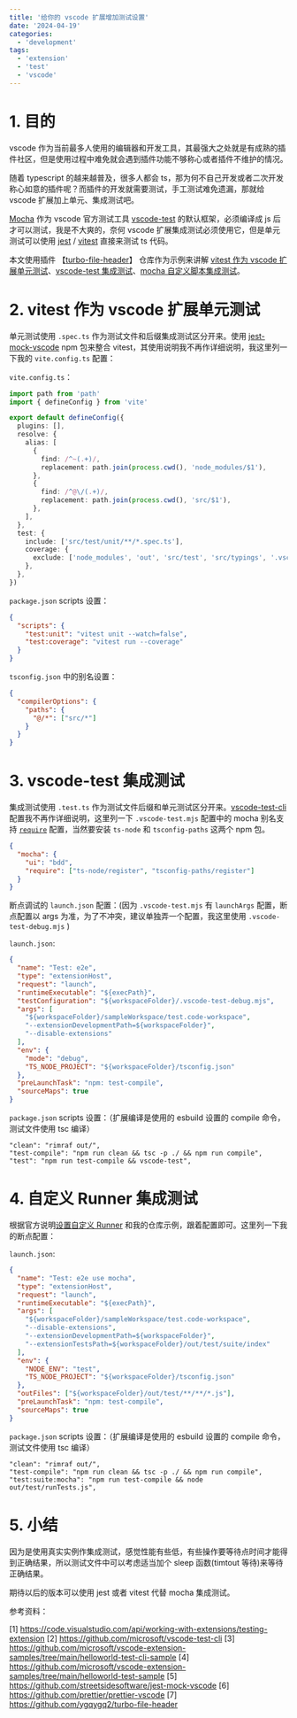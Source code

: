 ```yaml
---
title: '给你的 vscode 扩展增加测试设置'
date: '2024-04-19'
categories:
  - 'development'
tags:
  - 'extension'
  - 'test'
  - 'vscode'
---
```


# 1. 目的

vscode 作为当前最多人使用的编辑器和开发工具，其最强大之处就是有成熟的插件社区，但是使用过程中难免就会遇到插件功能不够称心或者插件不维护的情况。

随着 typescript 的越来越普及，很多人都会 ts，那为何不自己开发或者二次开发称心如意的插件呢？而插件的开发就需要测试，手工测试难免遗漏，那就给 vscode 扩展加上单元、集成测试吧。

[Mocha](https://mochajs.org/) 作为 vscode 官方测试工具 [vscode-test](https://github.com/microsoft/vscode-test-cli) 的默认框架，必须编译成 js 后才可以测试，我是不大爽的，奈何 vscode 扩展集成测试必须使用它，但是单元测试可以使用 [jest](https://jestjs.io/) / [vitest](https://vitest.dev/) 直接来测试 ts 代码。

本文使用插件 【[turbo-file-header](https://github.com/ygqygq2/turbo-file-header)】 仓库作为示例来讲解 [vitest 作为 vscode 扩展单元测试](#2-vitest-作为-vscode-扩展单元测试)、[vscode-test 集成测试](#3-vscode-test-集成测试)、[mocha 自定义脚本集成测试](#4-自定义-runner-集成测试)。

# 2. vitest 作为 vscode 扩展单元测试

单元测试使用 `.spec.ts` 作为测试文件和后缀集成测试区分开来。使用 [jest-mock-vscode](https://github.com/streetsidesoftware/jest-mock-vscode) npm 包来整合 vitest，其使用说明我不再作详细说明，我这里列一下我的 `vite.config.ts` 配置：

`vite.config.ts`：

```typescript
import path from 'path'
import { defineConfig } from 'vite'

export default defineConfig({
  plugins: [],
  resolve: {
    alias: [
      {
        find: /^~(.+)/,
        replacement: path.join(process.cwd(), 'node_modules/$1'),
      },
      {
        find: /^@\/(.+)/,
        replacement: path.join(process.cwd(), 'src/$1'),
      },
    ],
  },
  test: {
    include: ['src/test/unit/**/*.spec.ts'],
    coverage: {
      exclude: ['node_modules', 'out', 'src/test', 'src/typings', '.vscode-test'],
    },
  },
})
```

`package.json` scripts 设置：

```json
{
  "scripts": {
    "test:unit": "vitest unit --watch=false",
    "test:coverage": "vitest run --coverage"
  }
}
```

`tsconfig.json` 中的别名设置：

```json
{
  "compilerOptions": {
    "paths": {
      "@/*": ["src/*"]
    }
  }
}
```

# 3. vscode-test 集成测试

集成测试使用 `.test.ts` 作为测试文件后缀和单元测试区分开来。[vscode-test-cli](https://github.com/microsoft/vscode-test-cli/) 配置我不再作详细说明，这里列一下 `.vscode-test.mjs` 配置中的 mocha 别名支持 [`require`](command:_github.copilot.openSymbolFromReferences?%5B%22%22%2C%5B%7B%22uri%22%3A%7B%22scheme%22%3A%22file%22%2C%22authority%22%3A%22%22%2C%22path%22%3A%22%2FUsers%2Fygqygq2%2Fgit%2Fygqygq2%2Fblog%2Fdata%2Fblog%2F2024%2F04%2F2024-04-19-%E7%BB%99%E4%BD%A0%E7%9A%84-vscode-%E6%89%A9%E5%B1%95%E5%A2%9E%E5%8A%A0%E6%B5%8B%E8%AF%95%E8%AE%BE%E7%BD%AE%2Findex.mdx%22%2C%22query%22%3A%22%22%2C%22fragment%22%3A%22%22%7D%2C%22pos%22%3A%7B%22line%22%3A40%2C%22character%22%3A184%7D%7D%5D%2C%227a5449f1-ef23-41b2-8ed5-7ef0ed11adfb%22%5D 'Go to definition') 配置，当然要安装 `ts-node` 和 `tsconfig-paths` 这两个 npm 包。

```json
{
  "mocha": {
    "ui": "bdd",
    "require": ["ts-node/register", "tsconfig-paths/register"]
  }
}
```

断点调试的 `launch.json` 配置：(因为 `.vscode-test.mjs` 有 `launchArgs` 配置，断点配置以 args 为准，为了不冲突，建议单独弄一个配置，我这里使用 `.vscode-test-debug.mjs` )

`launch.json`:

```json
{
  "name": "Test: e2e",
  "type": "extensionHost",
  "request": "launch",
  "runtimeExecutable": "${execPath}",
  "testConfiguration": "${workspaceFolder}/.vscode-test-debug.mjs",
  "args": [
    "${workspaceFolder}/sampleWorkspace/test.code-workspace",
    "--extensionDevelopmentPath=${workspaceFolder}",
    "--disable-extensions"
  ],
  "env": {
    "mode": "debug",
    "TS_NODE_PROJECT": "${workspaceFolder}/tsconfig.json"
  },
  "preLaunchTask": "npm: test-compile",
  "sourceMaps": true
}
```

`package.json` scripts 设置：（扩展编译是使用的 esbuild 设置的 compile 命令，测试文件使用 tsc 编译）

```
"clean": "rimraf out/",
"test-compile": "npm run clean && tsc -p ./ && npm run compile",
"test": "npm run test-compile && vscode-test",
```

# 4. 自定义 Runner 集成测试

根据官方说明[设置自定义 Runner](https://code.visualstudio.com/api/working-with-extensions/testing-extension#advanced-setup-your-own-runner) 和我的仓库示例，跟着配置即可。这里列一下我的断点配置：

`launch.json`:

```json
{
  "name": "Test: e2e use mocha",
  "type": "extensionHost",
  "request": "launch",
  "runtimeExecutable": "${execPath}",
  "args": [
    "${workspaceFolder}/sampleWorkspace/test.code-workspace",
    "--disable-extensions",
    "--extensionDevelopmentPath=${workspaceFolder}",
    "--extensionTestsPath=${workspaceFolder}/out/test/suite/index"
  ],
  "env": {
    "NODE_ENV": "test",
    "TS_NODE_PROJECT": "${workspaceFolder}/tsconfig.json"
  },
  "outFiles": ["${workspaceFolder}/out/test/**/**/*.js"],
  "preLaunchTask": "npm: test-compile",
  "sourceMaps": true
}
```

`package.json` scripts 设置：（扩展编译是使用的 esbuild 设置的 compile 命令，测试文件使用 tsc 编译）

```
"clean": "rimraf out/",
"test-compile": "npm run clean && tsc -p ./ && npm run compile",
"test:suite:mocha": "npm run test-compile && node out/test/runTests.js",
```

# 5. 小结

因为是使用真实实例作集成测试，感觉性能有些低，有些操作要等待点时间才能得到正确结果，所以测试文件中可以考虑适当加个 sleep 函数(timtout 等待)来等待正确结果。

期待以后的版本可以使用 jest 或者 vitest 代替 mocha 集成测试。

参考资料：

[1] https://code.visualstudio.com/api/working-with-extensions/testing-extension
[2] https://github.com/microsoft/vscode-test-cli
[3] https://github.com/microsoft/vscode-extension-samples/tree/main/helloworld-test-cli-sample
[4] https://github.com/microsoft/vscode-extension-samples/tree/main/helloworld-test-sample
[5] https://github.com/streetsidesoftware/jest-mock-vscode
[6] https://github.com/prettier/prettier-vscode
[7] https://github.com/ygqygq2/turbo-file-header

